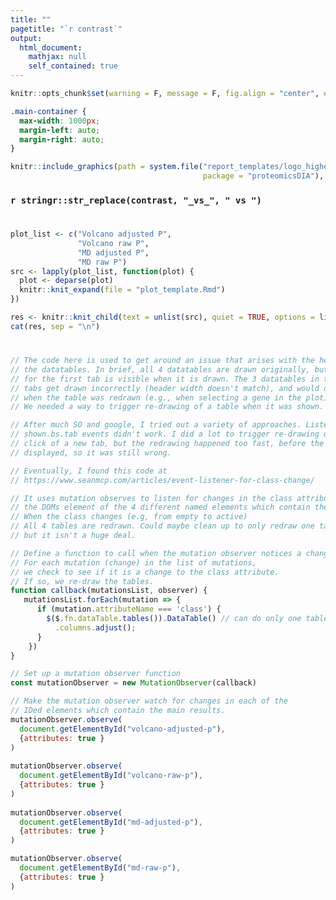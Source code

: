 ```yaml
---
title: ""
pagetitle: "`r contrast`"
output: 
  html_document:
    mathjax: null
    self_contained: true
---
```


```r
knitr::opts_chunk$set(warning = F, message = F, fig.align = "center", echo = F, cache = F)
```

```css
.main-container {
  max-width: 1000px;
  margin-left: auto;
  margin-right: auto;
}
```

```r
knitr::include_graphics(path = system.file("report_templates/logo_higherres.png",
                                           package = "proteomicsDIA"), rel_path = F)
```

### `r stringr::str_replace(contrast, "_vs_", " vs ")` 

# {.tabset .tabset-fade .tabset-pills}

```r
plot_list <- c("Volcano adjusted P",
               "Volcano raw P",
               "MD adjusted P",
               "MD raw P")
src <- lapply(plot_list, function(plot) {
  plot <- deparse(plot)
  knitr::knit_expand(file = "plot_template.Rmd")
})

res <- knitr::knit_child(text = unlist(src), quiet = TRUE, options = list(root.dir = getwd()))
cat(res, sep = "\n")
```

# {-}

```js

// The code here is used to get around an issue that arises with the headers of
// the datatables. In brief, all 4 datatables are drawn originally, but only the one
// for the first tab is visible when it is drawn. The 3 datatables in the inactive
// tabs get drawn incorrectly (header width doesn't match), and would only get corrected
// when the table was redrawn (e.g., when selecting a gene in the plot).
// We needed a way to trigger re-drawing of a table when it was shown.

// After much SO and google, I tried out a variety of approaches. Listening for
// shown.bs.tab events didn't work. I did a lot to trigger re-drawing on the
// click of a new tab, but the redrawing happened too fast, before the content was
// displayed, so it was still wrong. 

// Eventually, I found this code at
// https://www.seanmcp.com/articles/event-listener-for-class-change/

// It uses mutation observes to listen for changes in the class attribute of 
// the DOMs element of the 4 different named elements which contain the HTMLwidgets
// When the class changes (e.g, from empty to active)
// All 4 tables are redrawn. Could maybe clean up to only redraw one table, 
// but it isn't a huge deal. 

// Define a function to call when the mutation observer notices a change
// For each mutation (change) in the list of mutations,
// we check to see if it is a change to the class attribute.
// If so, we re-draw the tables. 
function callback(mutationsList, observer) {
   mutationsList.forEach(mutation => {
      if (mutation.attributeName === 'class') {
        $($.fn.dataTable.tables()).DataTable() // can do only one table by indexing [] after tables()[1])
          .columns.adjust(); 
      }
    })
}

// Set up a mutation observer function
const mutationObserver = new MutationObserver(callback)

// Make the mutation observer watch for changes in each of the
// IDed elements which contain the main results. 
mutationObserver.observe(
  document.getElementById("volcano-adjusted-p"),
  {attributes: true }
)
    
mutationObserver.observe(
  document.getElementById("volcano-raw-p"),
  {attributes: true }
)
    
mutationObserver.observe(
  document.getElementById("md-adjusted-p"),
  {attributes: true }
)

mutationObserver.observe(
  document.getElementById("md-raw-p"),
  {attributes: true }
)

```
